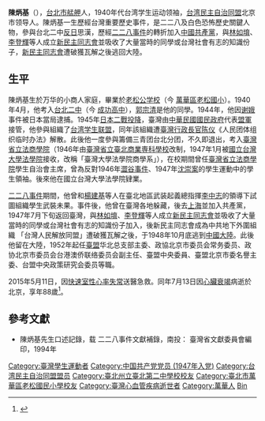 '''陳炳基'''（{{bd|1927年||2015年|7月13日|}}），[[台北市|台北市]][[艋舺|艋舺]]人，1940年代台湾学生运动领袖，[[台湾民主自治同盟|台湾民主自治同盟]]北京市领导人。陳炳基一生歷經台灣重要歷史事件，是二二八及白色恐怖歷史關鍵人物，參與台北二中[[反日|反日]]思漢，歷經[[二二八事件|二二八事件]]的轉折加入[[中國共產黨|中國共產黨]]，與[[林如堉|林如堉]]、[[李登輝|李登輝]]等人成立[[新民主同志會|新民主同志會]]並吸收了大量當時的同學或台灣社會有志的知識份子，[[新民主同志會|新民主同志會]]遭破獲瓦解之後逃回大陸。

== 生平 ==
陳炳基生於万华的小商人家庭，畢業於[[臺北市萬華區老松國民小學|老松公学校]]（今 [[臺北市萬華區老松國民小學|萬華區老松國小]]）。1940年4月，他考入[[台北二中|台北二中]]（今 [[臺北市立成功高級中學|成功高中]]），[[郭宗清|郭宗清]]是他的同學。1944年，他因[[谢娥|谢娥]]事件被日本當局逮捕。1945年[[日本二戰投降|日本二戰投降]]，臺灣由[[中華民國|中華民國]][[國民政府|國民政府]]代表[[盟軍|盟軍]]接管，他參與組織了[[台湾学生联盟|台湾学生联盟]]，同年該組織遭[[臺灣|臺灣]][[行政長官|行政長官]][[陈仪|陈仪]]《人民团体组织临时办法》解散。此後他一度參與籌備三青团台北分团，不久即退出，考入[[臺北高等商業學校|臺灣省立法商學院]]（1946年由[[臺灣省立臺北商業専科學校|臺灣省立臺北商業専科學校]]改制，1947年1月被[[國立台灣大學法學院|國立台灣大學法學院]]接收，改稱「臺灣大學法學院商學系」），在校期間曾任[[臺北高等商業學校|臺灣省立法商學院]]學生自治會主席，曾為反對1946年[[澀谷事件|澀谷事件]]、1947年[[沈崇案|沈崇案]]的學生運動中的學生領袖。後來他在國立台灣大學法學院肄業。

[[二二八事件|二二八事件]]期間，他曾和[[楊建基|楊建基]]等人在臺北地區武装起義總指揮[[李中志|李中志]]的領導下試圖組織學生武裝未果。事件後，他曾在臺灣各地躲藏，後去[[上海|上海]]並加入共產黨，1947年7月下旬返回臺灣，與[[林如堉|林如堉]]、[[李登輝|李登輝]]等人成立[[新民主同志會|新民主同志會]]並吸收了大量當時的同學或台灣社會有志的知識份子加入，後新民主同志會成為中共地下外圍組織 「台灣人民解放同盟」遭破獲瓦解之後，于1948年10月底逃到[[中國大陸|中國大陸]]。此後他留在大陸，1952年起任[[臺盟|臺盟]]华北总支部主委、政協北京市委员会常务委员、政协北京市委员会台港澳侨联络委员会副主任、臺盟中央委員、臺盟北京市委名譽主委、台盟中央政策研究会委员等職。

2015年5月11日，因[[快速室性心率失常|快速室性心率失常]]送醫急救。同年7月13日因[[心臟衰竭|心臟衰竭]]病逝於北京，享年88歲<ref>{{cite news|url=http://www.chinatimes.com/newspapers/20150715000897-260302|title=228事件要角 陳炳基病逝北京|publisher=中時電子報|date=2015-07-15|accessdate=2015-07-15|archive-date=2015-07-15|archive-url=https://web.archive.org/web/20150715120230/http://www.chinatimes.com/newspapers/20150715000897-260302|dead-url=no}}</ref>。

== 參考文獻 ==
{{reflist}}
* 陳炳基先生口述記錄，载 二二八事件文獻補錄，南投： 臺灣省文獻委員會編印，1994年

{{台湾民主自治同盟第二届总部理事会}}
{{台湾民主自治同盟第三届总部理事会}}

{{Authority control}}
{{DEFAULTSORT:Chen陳}}
[[Category:臺灣學生運動者|Category:臺灣學生運動者]]
[[Category:中国共产党党员_(1947年入党)|Category:中国共产党党员 (1947年入党)]]
[[Category:台湾民主自治同盟盟员|Category:台湾民主自治同盟盟员]]
[[Category:臺北州立臺北第二中學校校友|Category:臺北州立臺北第二中學校校友]]
[[Category:臺北市萬華區老松國民小學校友|Category:臺北市萬華區老松國民小學校友]]
[[Category:臺灣心血管疾病逝世者|Category:臺灣心血管疾病逝世者]]
[[Category:萬華人|Category:萬華人]]
[[Category:陈姓|Bin]]